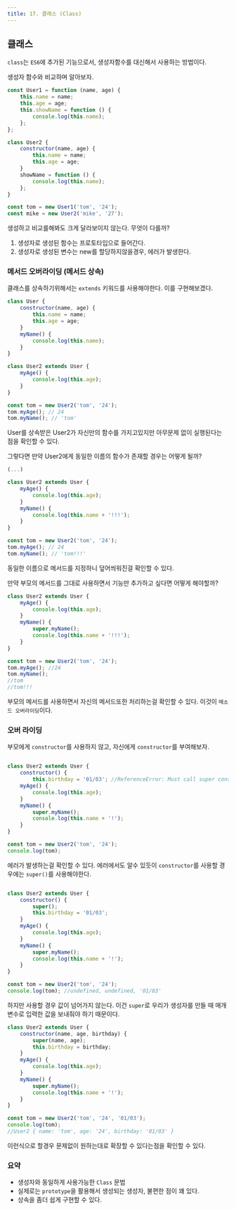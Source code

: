 ```yaml
---
title: 17. 클래스 (Class)
---
```


## 클래스

`class`는 `ES6`에 추가된 기능으로서, 생성자함수를 대신해서 사용하는 방법이다.

생성자 함수와 비교하며 알아보자.

```jsx
const User1 = function (name, age) {
    this.name = name;
    this.age = age;
    this.showName = function () {
        console.log(this.name);
    };
};

class User2 {
    constructor(name, age) {
        this.name = name;
        this.age = age;
    }
    showName = function () {
        console.log(this.name);
    };
}

const tom = new User1('tom', '24');
const mike = new User2('mike', '27');
```

생성하고 비교를해봐도 크게 달라보이지 않는다. 무엇이 다를까?

1. 생성자로 생성된 함수는 프로토타입으로 들어간다.
2. 생성자로 생성된 변수는 new를 할당하지않을경우, 에러가 발생한다.

### 메서드 오버라이딩 (메서드 상속)

클래스를 상속하기위해서는 `extends` 키워드를 사용해야한다. 이를 구현해보겠다.

```jsx
class User {
    constructor(name, age) {
        this.name = name;
        this.age = age;
    }
    myName() {
        console.log(this.name);
    }
}

class User2 extends User {
    myAge() {
        console.log(this.age);
    }
}

const tom = new User2('tom', '24');
tom.myAge(); // 24
tom.myName(); // 'tom'
```

User를 상속받은 User2가 자신만의 함수를 가지고있지만 아무문제 없이 실행된다는 점을 확인할 수 있다.

그렇다면 만약 User2에게 동일한 이름의 함수가 존재할 경우는 어떻게 될까?

```jsx
(...)

class User2 extends User {
    myAge() {
        console.log(this.age);
    }
    myName() {
        console.log(this.name + '!!!');
    }
}

const tom = new User2('tom', '24');
tom.myAge(); // 24
tom.myName(); // 'tom!!!'
```

동일한 이름으로 메서드를 지정하니 덮어씌워진걸 확인할 수 있다.

만약 부모의 메서드를 그대로 사용하면서 기능만 추가하고 싶다면 어떻게 해야할까?

```jsx
class User2 extends User {
    myAge() {
        console.log(this.age);
    }
    myName() {
        super.myName();
        console.log(this.name + '!!!');
    }
}

const tom = new User2('tom', '24');
tom.myAge(); //24
tom.myName();
//tom
//tom!!!
```

부모의 메서드를 사용하면서 자신의 메서드또한 처리하는걸 확인할 수 있다. 이것이 `메소드 오버라이딩`이다.

### 오버 라이딩

부모에게 `constructor`를 사용하지 않고, 자신에게 `constructor`를 부여해보자.

```jsx

class User2 extends User {
    constructor() {
        this.birthday = '01/03'; //ReferenceError: Must call super constructor..
    myAge() {
        console.log(this.age);
    }
    myName() {
        super.myName();
        console.log(this.name + '!');
    }
}

const tom = new User2('tom', '24');
console.log(tom);

```

에러가 발생하는걸 확인할 수 있다. 에러에서도 알수 있듯이 `constructor`를 사용할 경우에는 `super()`를 사용해야한다.

```jsx

class User2 extends User {
    constructor() {
        super();
        this.birthday = '01/03';
    }
    myAge() {
        console.log(this.age);
    }
    myName() {
        super.myName();
        console.log(this.name + '!');
    }
}

const tom = new User2('tom', '24');
console.log(tom); //undefined, undefined, '01/03'

```

하지만 사용할 경우 값이 넘어가지 않는다. 이건 `super`로 우리가 생성자를 만들 때 매개변수로 입력한 값을 보내줘야 하기 때문이다.

```jsx
class User2 extends User {
    constructor(name, age, birthday) {
        super(name, age);
        this.birthday = birthday;
    }
    myAge() {
        console.log(this.age);
    }
    myName() {
        super.myName();
        console.log(this.name + '!');
    }
}

const tom = new User2('tom', '24', '01/03');
console.log(tom);
//User2 { name: 'tom', age: '24', birthday: '01/03' }
```

이런식으로 할경우 문제없이 원하는대로 확장할 수 있다는점을 확인할 수 있다.

### 요약

- 생성자와 동일하게 사용가능한 `Class` 문법
- 실제로는 `prototype`을 활용해서 생성되는 생성자, 불편한 점이 꽤 있다.
- 상속을 좀더 쉽게 구현할 수 있다.
